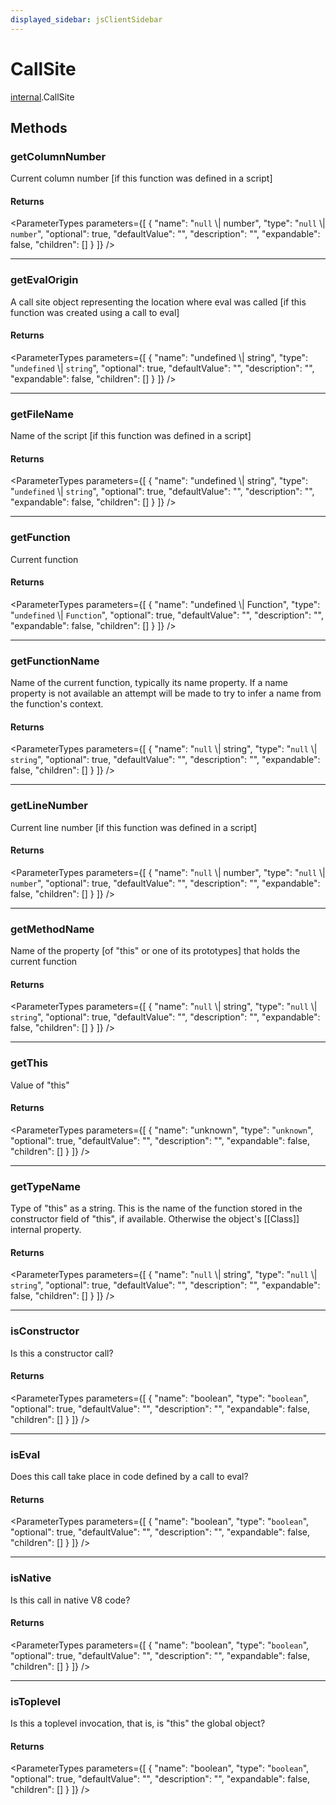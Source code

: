 ```yaml
---
displayed_sidebar: jsClientSidebar
---
```



# CallSite

[internal](../../modules/internal.mdx).CallSite

## Methods

### getColumnNumber

Current column number [if this function was defined in a script]

#### Returns

<ParameterTypes parameters={[
  {
    "name": "``null`` \\| number",
    "type": "``null`` \\| `number`",
    "optional": true,
    "defaultValue": "",
    "description": "",
    "expandable": false,
    "children": []
  }
]} />

___

### getEvalOrigin

A call site object representing the location where eval was called
[if this function was created using a call to eval]

#### Returns

<ParameterTypes parameters={[
  {
    "name": "undefined \\| string",
    "type": "`undefined` \\| `string`",
    "optional": true,
    "defaultValue": "",
    "description": "",
    "expandable": false,
    "children": []
  }
]} />

___

### getFileName

Name of the script [if this function was defined in a script]

#### Returns

<ParameterTypes parameters={[
  {
    "name": "undefined \\| string",
    "type": "`undefined` \\| `string`",
    "optional": true,
    "defaultValue": "",
    "description": "",
    "expandable": false,
    "children": []
  }
]} />

___

### getFunction

Current function

#### Returns

<ParameterTypes parameters={[
  {
    "name": "undefined \\| Function",
    "type": "`undefined` \\| `Function`",
    "optional": true,
    "defaultValue": "",
    "description": "",
    "expandable": false,
    "children": []
  }
]} />

___

### getFunctionName

Name of the current function, typically its name property.
If a name property is not available an attempt will be made to try
to infer a name from the function's context.

#### Returns

<ParameterTypes parameters={[
  {
    "name": "``null`` \\| string",
    "type": "``null`` \\| `string`",
    "optional": true,
    "defaultValue": "",
    "description": "",
    "expandable": false,
    "children": []
  }
]} />

___

### getLineNumber

Current line number [if this function was defined in a script]

#### Returns

<ParameterTypes parameters={[
  {
    "name": "``null`` \\| number",
    "type": "``null`` \\| `number`",
    "optional": true,
    "defaultValue": "",
    "description": "",
    "expandable": false,
    "children": []
  }
]} />

___

### getMethodName

Name of the property [of "this" or one of its prototypes] that holds
the current function

#### Returns

<ParameterTypes parameters={[
  {
    "name": "``null`` \\| string",
    "type": "``null`` \\| `string`",
    "optional": true,
    "defaultValue": "",
    "description": "",
    "expandable": false,
    "children": []
  }
]} />

___

### getThis

Value of "this"

#### Returns

<ParameterTypes parameters={[
  {
    "name": "unknown",
    "type": "`unknown`",
    "optional": true,
    "defaultValue": "",
    "description": "",
    "expandable": false,
    "children": []
  }
]} />

___

### getTypeName

Type of "this" as a string.
This is the name of the function stored in the constructor field of
"this", if available.  Otherwise the object's [[Class]] internal
property.

#### Returns

<ParameterTypes parameters={[
  {
    "name": "``null`` \\| string",
    "type": "``null`` \\| `string`",
    "optional": true,
    "defaultValue": "",
    "description": "",
    "expandable": false,
    "children": []
  }
]} />

___

### isConstructor

Is this a constructor call?

#### Returns

<ParameterTypes parameters={[
  {
    "name": "boolean",
    "type": "`boolean`",
    "optional": true,
    "defaultValue": "",
    "description": "",
    "expandable": false,
    "children": []
  }
]} />

___

### isEval

Does this call take place in code defined by a call to eval?

#### Returns

<ParameterTypes parameters={[
  {
    "name": "boolean",
    "type": "`boolean`",
    "optional": true,
    "defaultValue": "",
    "description": "",
    "expandable": false,
    "children": []
  }
]} />

___

### isNative

Is this call in native V8 code?

#### Returns

<ParameterTypes parameters={[
  {
    "name": "boolean",
    "type": "`boolean`",
    "optional": true,
    "defaultValue": "",
    "description": "",
    "expandable": false,
    "children": []
  }
]} />

___

### isToplevel

Is this a toplevel invocation, that is, is "this" the global object?

#### Returns

<ParameterTypes parameters={[
  {
    "name": "boolean",
    "type": "`boolean`",
    "optional": true,
    "defaultValue": "",
    "description": "",
    "expandable": false,
    "children": []
  }
]} />
